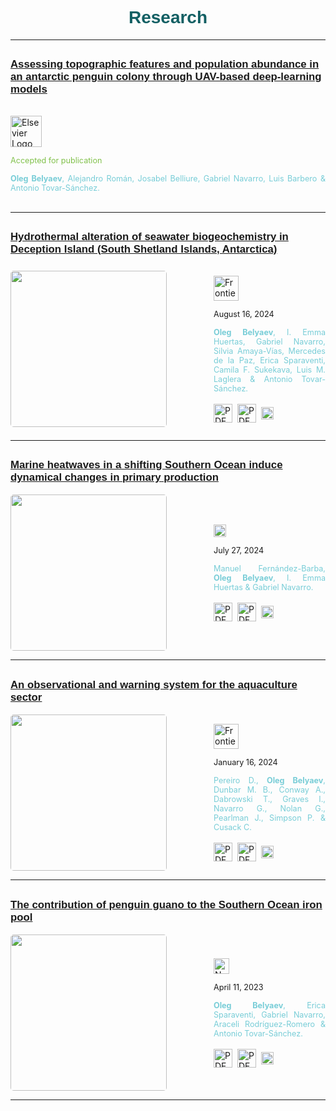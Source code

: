 <h1 style="color: #125F63; text-align: center;font-family: 'Jost', sans-serif;">Research</h1>

----

## <a href=none style="color:'white'; font-size: 0.8em; font-family: 'Jost', sans-serif; cursor: pointer; transition: color 0.3s, text-decoration: 0.3s;" onmouseover="this.style.color='white'; this.style.textDecoration='underline';" onmouseout="this.style.color='white'; this.style.textDecoration='none';">Assessing topographic features and population abundance in an antarctic penguin colony through UAV-based deep-learning models</a>

<div style="display: flex; align-items: center;">
  <div style="text-align: justify;">
  <p> 
  <img src="elsevier2.png" alt="Elsevier Logo" style="height: 50px;">
</p>

<span style="font-size: 0.9em; color: #81c14b">
   Accepted for publication
    </span>
    
  <span style="font-size: 0.9em; color: #78cdd7">
   <strong>Oleg Belyaev</strong>, Alejandro Román, Josabel Belliure, Gabriel Navarro, Luis Barbero & Antonio Tovar-Sánchez.
    </span>
    <br>
    <br>
  </div>
</div>

----

## <a href="paper_4.qmd" style="color:'white'; font-size: 0.8em; font-family: 'Jost', sans-serif; cursor: pointer; transition: color 0.3s, text-decoration: 0.3s;" onmouseover="this.style.color='white'; this.style.textDecoration='underline';" onmouseout="this.style.color='white'; this.style.textDecoration='none';">Hydrothermal alteration of seawater biogeochemistry in Deception Island (South Shetland Islands, Antarctica)</a>

<div style="display: flex; align-items: center;">
  <img src="fmars.jpg" style="height: 250px; width: auto; object-fit: contain; margin-right: 75px;border-radius: 5px;"/>
  <div style="text-align: justify;">
  <p> 
  <img src="fmar.png" alt="Frontiers in Marine Science Logo" style="height: 40px;">
</p>

<span style="font-size: 0.9em;">
   August 16, 2024
    </span>
    
  <span style="font-size: 0.9em; color: #78cdd7">
   <strong>Oleg Belyaev</strong>, I. Emma Huertas, Gabriel Navarro, Silvia Amaya-Vías, Mercedes de la Paz, Erica Sparaventi, Camila F. Sukekava, Luis M. Laglera & Antonio Tovar-Sánchez.
    </span>
    <br>
    <br>
    <a href="https://www.frontiersin.org/journals/marine-science/articles/10.3389/fmars.2024.1432122" target="_blank" style="text-decoration: none;">
      <img src="DOI_logo.png" alt="PDF Icon" style="height: 30px; width: auto; vertical-align: middle; margin-right: 4px;">
    </span>
      </a>
      <a href="https://www.frontiersin.org/journals/marine-science/articles/10.3389/fmars.2024.1432122/pdf" target="_blank" style="text-decoration: none;">
      <img src="pdf-svgrepo-com.svg" alt="PDF Icon" style="height: 30px; width: auto; vertical-align: middle; margin-right: 4px;">
      <a href="bibfiles/paper4.bib" download="paper4.bib" style="text-decoration: none;">
  <img src="bib_logo.svg" alt="BibTeX Icon" style="height: 20px; width: auto; vertical-align: middle; margin-right: 4px;">
  </a>

  <div data-badge-type="1" data-doi="https://doi.org/10.3389/fmars.2024.1432122" data-hide-no-mentions="true" class="altmetric-embed"></div>
<script type="text/javascript" src="https://d1bxh8uas1mnw7.cloudfront.net/assets/embed.js"></script>

  </div>
</div>

----

## <a href="paper_3.qmd"  style="color:'white'; font-size: 0.8em; font-family: 'Jost', sans-serif; cursor: pointer; transition: color 0.3s, text-decoration: 0.3s;" onmouseover="this.style.color='white'; this.style.textDecoration='underline';" onmouseout="this.style.color='white'; this.style.textDecoration='none';">Marine heatwaves in a shifting Southern Ocean induce dynamical changes in primary production</a>

<div style="display: flex; align-items: center;">
  <img src="natcommsearth.jpg" style="height: 250px; width: auto; object-fit: contain; margin-right: 75px; border-radius: 5px;"/>
  <div style="text-align: justify;">
  <p> 
  <img src="commsearth3.png" alt="CommsEarthEnv Logo" style="height: 20px;">
</p>

<span style="font-size: 0.9em;">
   July 27, 2024
    </span>
    
  <span style="font-size: 0.9em; color: #78cdd7">
   Manuel Fernández-Barba, <strong>Oleg Belyaev</strong>, I. Emma Huertas & Gabriel Navarro.
    </span>
    <br>
    <br>
    <a href="https://doi.org/10.1038/s43247-024-01553-x" target="_blank" style="text-decoration: none;">
      <img src="DOI_logo.png" alt="PDF Icon" style="height: 30px; width: auto; vertical-align: middle; margin-right: 4px;">
    </span>
      </a>
      <a href="https://www.nature.com/articles/s43247-024-01553-x.pdf" target="_blank" style="text-decoration: none;">
      <img src="pdf-svgrepo-com.svg" alt="PDF Icon" style="height: 30px; width: auto; vertical-align: middle; margin-right: 4px;">
      <a href="bibfiles/paper3.bib" download="paper3.bib" style="text-decoration: none;">
  <img src="bib_logo.svg" alt="BibTeX Icon" style="height: 20px; width: auto; vertical-align: middle; margin-right: 4px;">
  </a>

<div data-badge-type="1" data-doi="https://doi.org/10.1038/s43247-024-01553-x" data-hide-no-mentions="true" class="altmetric-embed"></div>


  </div>
</div>

----

## <a href="paper_2.qmd"  style="color:'white'; font-size: 0.8em; font-family: 'Jost', sans-serif; cursor: pointer; transition: color 0.3s, text-decoration: 0.3s;" onmouseover="this.style.color='white'; this.style.textDecoration='underline';" onmouseout="this.style.color='white'; this.style.textDecoration='none';">An observational and warning system for the aquaculture sector</a>

<div style="display: flex; align-items: center;">
  <img src="fmars_diego.jpg" style="height: 250px; width: auto; object-fit: contain; margin-right: 75px;border-radius: 5px;"/>
  <div style="text-align: justify;">
  <p> 
  <img src="fmar.png" alt="Frontiers in Marine Science Logo" style="height: 40px;">
</p>
  <span style="font-size: 0.9em;">
   January 16, 2024
    </span>
    
  <span style="font-size: 0.9em; color: #78cdd7">
   Pereiro D., <strong>Oleg Belyaev</strong>, Dunbar M. B., Conway A., Dabrowski T., Graves I., Navarro G., Nolan G., Pearlman J., Simpson P. & Cusack C.
    </span>
    <br>
    <br>
    <a href="https://www.frontiersin.org/journals/marine-science/articles/10.3389/fmars.2023.1288610/full" target="_blank" style="text-decoration: none;">
      <img src="DOI_logo.png" alt="PDF Icon" style="height: 30px; width: auto; vertical-align: middle; margin-right: 4px;">
    </span>
      <a href="https://www.frontiersin.org/journals/marine-science/articles/10.3389/fmars.2023.1288610/full/pdf" target="_blank" style="text-decoration: none;">
      <img src="pdf-svgrepo-com.svg" alt="PDF Icon" style="height: 30px; width: auto; vertical-align: middle; margin-right: 4px;">
      <a href="bibfiles/paper2.bib" download="paper2.bib" style="text-decoration: none;">
  <img src="bib_logo.svg" alt="BibTeX Icon" style="height: 20px; width: auto; vertical-align: middle; margin-right: 4px;">
  </a>
  
<div data-badge-type="1" data-doi="https://doi.org/10.3389/fmars.2023.1288610" data-hide-no-mentions="true" class="altmetric-embed"></div>


  </div>
</div>

----

## <a href="paper_1.qmd" style="color:'white'; font-size: 0.8em; font-family: 'Jost', sans-serif;cursor: pointer; transition: color 0.3s, text-decoration: 0.3s;" onmouseover="this.style.color='white'; this.style.textDecoration='underline';" onmouseout="this.style.color='white'; this.style.textDecoration='none';">The contribution of penguin guano to the Southern Ocean iron pool</a>

<div style="display: flex; align-items: center;">
  <img src="natcom.jpg" style="height: 250px; width: auto; object-fit: contain; margin-right: 75px;border-radius: 5px;"/>
  <div style="text-align: justify;">
  <p> 
  <img src="natcomlogo.png" alt="NatComLogo" style="height: 25px;">
</p>
  <span style="font-size: 0.9em;">
   April 11, 2023
    </span>
    
  <span style="font-size: 0.9em; color: #78cdd7">
   <strong>Oleg Belyaev</strong>, Erica Sparaventi, Gabriel Navarro, Araceli Rodríguez-Romero & Antonio Tovar-Sánchez.
    </span>
    <br>
    <br>
    <a href="https://www.nature.com/articles/s41467-023-37132-5" target="_blank" style="text-decoration: none;">
      <img src="DOI_logo.png" alt="PDF Icon" style="height: 30px; width: auto; vertical-align: middle; margin-right: 4px;">
    </span>
      <a href="https://www.nature.com/articles/s41467-023-37132-5.pdf" target="_blank" style="text-decoration: none;">
        <img src="pdf-svgrepo-com.svg" alt="PDF Icon" style="height: 30px; width: auto; vertical-align: middle; margin-right: 4px;">
        <a href="bibfiles/paper1.bib" download="paper1.bib" style="text-decoration: none;">
  <img src="bib_logo.svg" alt="BibTeX Icon" style="height: 20px; width: auto; vertical-align: middle; margin-right: 4px;">
    </span>
</a>

  <div data-badge-type="1" data-doi="https://doi.org/10.1038/s41467-023-37132-5" data-hide-no-mentions="true" class="altmetric-embed"></div>


  </div>
</div>

----
